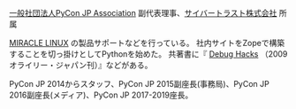 [一般社団法人PyCon JP Association](https://www.pycon.jp/) 副代表理事、[サイバートラスト株式会社](https://www.cybertrust.co.jp/) 所属

[MIRACLE LINUX](https://www.miraclelinux.com/) の製品サポートなどを行っている。
社内サイトをZopeで構築することを切っ掛けとしてPythonを始めた。
共著書に『 [Debug Hacks](https://www.oreilly.co.jp/books/9784873114040/) （2009 オライリー・ジャパン刊）』などがある。

PyCon JP 2014からスタッフ、PyCon JP 2015副座長(事務局)、PyCon JP 2016副座長(メディア)、PyCon JP 2017-2019座長。